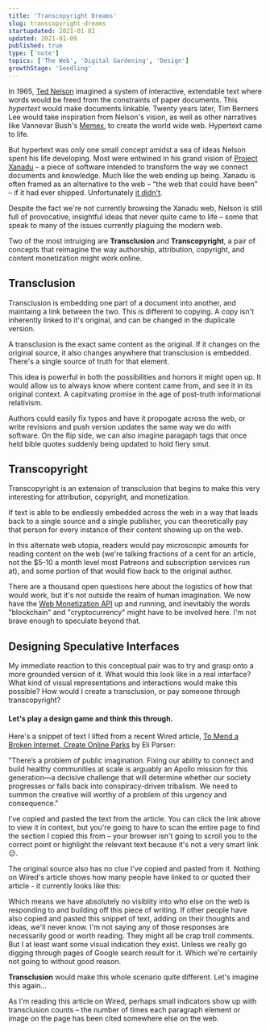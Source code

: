 ```yaml
---
title: 'Transcopyright Dreams'
slug: transcopyright-dreams
startupdated: 2021-01-02
updated: 2021-01-09
published: true
type: ['note']
topics: ['The Web', 'Digital Gardening', 'Design']
growthStage: 'Seedling'
---
```


<IntroParagraph>

In 1965, [Ted Nelson](https://en.wikipedia.org/wiki/Ted_Nelson) imagined a system of interactive, extendable text where words would be freed from the constraints of paper documents. This _hypertext_ would make documents linkable. Twenty years later, Tim Berners Lee would take inspiration from Nelson's vision, as well as other narratives like Vannevar Bush's [Memex](https://en.wikipedia.org/wiki/Memex), to create the world wide web. Hypertext came to life.

</IntroParagraph>

But hypertext was only one small concept amidst a sea of ideas Nelson spent his life developing. Most were entwined in his grand vision of [Project Xanadu](https://en.wikipedia.org/wiki/Project_Xanadu) – a piece of software intended to transform the way we connect documents and knowledge. Much like the web ending up being. Xanadu is often framed as an alternative to the web – "the web that could have been" – if it had ever shipped. Unfortunately [it didn't](https://www.wired.com/1995/06/xanadu/).

Despite the fact we're not currently browsing the Xanadu web, Nelson is still full of provocative, insightful ideas that never quite came to life – some that speak to many of the issues currently plaguing the modern web.

Two of the most intruiging are **Transclusion** and **Transcopyright**, a pair of concepts that reimagine the way authorship, attribution, copyright, and content monetization might work online.

## Transclusion

Transclusion is embedding one part of a document into another, and maintaing a link between the two. This is different to copying. A copy isn't inherently linked to it's original, and can be changed in the duplicate version.

A transclusion is the exact same content as the original. If it changes on the original source, it also changes anywhere that transclusion is embedded. There's a single source of truth for that element.

This idea is powerful in both the possibilities and horrors it might open up. It would allow us to always know where content came from, and see it in its original context. A capitvating promise in the age of post-truth informational relativism. 

Authors could easily fix typos and have it propogate across the web, or write revisions and push version updates the same way we do with software. On the flip side, we can also imagine paragaph tags that once held bible quotes suddenly being updated to hold fiery smut.

## Transcopyright

Transcopyright is an extension of transclusion that begins to make this very interesting for attribution, copyright, and monetization.

If text is able to be endlessly embedded across the web in a way that leads back to a single source and a single publisher, you can theoretically pay that person for every instance of their content showing up on the web.

In this alternate web utopia, readers would pay microscopic amounts for reading content on the web (we're talking fractions of a cent for an article, not the $5-10 a month level most Patreons and subscription services run at), and some portion of that would flow back to the original author.

There are a thousand open questions here about the logistics of how that would work, but it's not outside the realm of human imagination. We now have the [Web Monetization API](https://webmonetization.org/) up and running, and inevitably the words "blockchain" and "cryptocurrency" might have to be involved here. I'm not brave enough to speculate beyond that.

## Designing Speculative Interfaces

My immediate reaction to this conceptual pair was to try and grasp onto a more grounded version of it. What would this look like in a real interface? What kind of visual representations and interactions would make this possible? How would I create a transclusion, or pay someone through transcopyright?

#### Let's play a design game and think this through.

Here's a snippet of text I lifted from a recent Wired article, [To Mend a Broken Internet, Create Online Parks](https://www.wired.com/story/to-mend-a-broken-internet-create-online-parks/) by Eli Parser:

<SimpleCard width="780px">

"There’s a problem of public imagination. Fixing our ability to connect and build healthy communities at scale is arguably an Apollo mission for this generation—a decisive challenge that will determine whether our society progresses or falls back into conspiracy-driven tribalism. We need to summon the creative will worthy of a problem of this urgency and consequence."

</SimpleCard>

I've copied and pasted the text from the article. You can click the link above to view it in context, but you're going to have to scan the entire page to find the section I copied this from – your browser isn't going to scroll you to the correct point or highlight the relevant text because it's not a very smart link 😕.

The original source also has no clue I've copied and pasted from it. Nothing on Wired's article shows how many people have linked to or quoted their article - it currently looks like this:

<ImageFrame src="https://p-ZmFjNlQ.b3.n0.cdn.getcloudapp.com/items/geuoQpb4/d63e913c-dc63-4643-933f-e98d9b0368f7.jpg?v=15fe4f207f02029a4dbbb83471f6add0" width="800px" />

Which means we have absolutely no visiblity into who else on the web is responding to and building off this piece of writing. If other people have also copied and pasted this snippet of text, adding on their thoughts and ideas, we'll never know. <Footnote idName={1}>I'm not saying any of those responses are necessarily good or worth reading. They might all be crap troll comments. But I at least want some visual indication they exist. </Footnote> Unless we really go digging through pages of Google search result for it. Which we're certainly not going to without good reason. 

**Transclusion** would make this whole scenario quite different. Let's imagine this again...

As I'm reading this article on Wired, perhaps small indicators show up with transclusion counts – the number of times each paragraph element or image on the page has been cited somewhere else on the web.

<ImageFrame src="https://p-ZmFjNlQ.b3.n0.cdn.getcloudapp.com/items/YEuQYBw1/addd653f-9b83-46a5-b71f-d833bfc35d87.png?v=85a5fa94a8342415f4e18da73ca05a5a" width="800px" />

<ComingSoon />